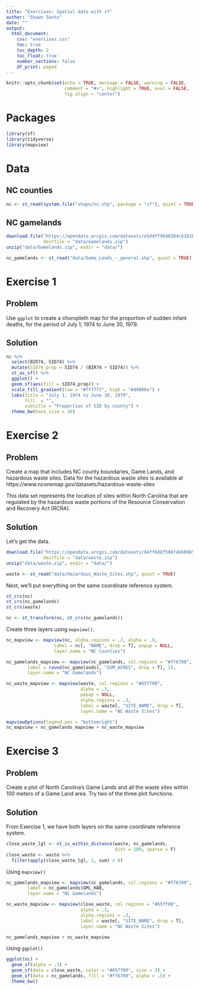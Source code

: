 ```yaml
---
title: "Exercises: Spatial data with sf"
author: "Shawn Santo"
date: ""
output: 
  html_document:
    css: "exercises.css"
    toc: true
    toc_depth: 2
    toc_float: true
    number_sections: false
    df_print: paged
---
```


```r
knitr::opts_chunk$set(echo = TRUE, message = FALSE, warning = FALSE,
                      comment = "#>", highlight = TRUE, eval = FALSE,
                      fig.align = "center")
```

# Packages

```r
library(sf)
library(tidyverse)
library(mapview)
```

# Data

## NC counties

```r
nc <- st_read(system.file("shape/nc.shp", package = "sf"), quiet = TRUE)
```

## NC gamelands

```r
download.file("https://opendata.arcgis.com/datasets/e5ddff9b96204c6181be7c022e61d946_0.zip?outSR=%7B%22latestWkid%22%3A32119%2C%22wkid%22%3A32119%7D",
              destfile = "data/Gamelands.zip")
unzip("data/Gamelands.zip", exdir = "data/")
```

```r
nc_gamelands <- st_read("data/Game_Lands_-_general.shp", quiet = TRUE)
```

# Exercise 1 {.tabset .tabset-fade .tabset-pills}

## Problem

Use `ggplot` to create a choropleth map for the proportion of sudden infant 
deaths, for the period of July 1, 1974 to June 30, 1979.

## Solution

```r
nc %>% 
  select(BIR74, SID74) %>% 
  mutate(SID74_prop = SID74 / (BIR74 + SID74)) %>% 
  st_as_sf() %>% 
  ggplot() +
  geom_sf(aes(fill = SID74_prop)) +
  scale_fill_gradient(low = "#fff7f3", high = "#49006a") +
  labs(title = "July 1, 1974 to June 30, 1979", 
       fill  = "",
       subtitle = "Proportion of SID by county") +
  theme_bw(base_size = 16)
```

# Exercise 2 {.tabset .tabset-fade .tabset-pills}

## Problem

Create a map that includes NC county boundaries, Game Lands, and hazardous waste
sites. Data for the hazardous waste sites is available at
https://www.nconemap.gov/datasets/hazardous-waste-sites

This data set represents the location of sites within North Carolina that 
are regulated by the hazardous waste portions of the 
Resource Conservation and Recovery Act (RCRA).

## Solution

Let's get the data.

```r
download.file("https://opendata.arcgis.com/datasets/84ff6d8f569f4bb0965bfa906aa06e6d_2.zip?outSR=%7B%22latestWkid%22%3A32119%2C%22wkid%22%3A32119%7D",
              destfile = "data/waste.zip")
unzip("data/waste.zip", exdir = "data/")
```

```r
waste <- st_read("data/Hazardous_Waste_Sites.shp", quiet = TRUE)
```

Next, we'll put everything on the same coordinate reference system.

```r
st_crs(nc)
st_crs(nc_gamelands)
st_crs(waste)
```

```r
nc <- st_transform(nc, st_crs(nc_gamelands))
```

Create three layers using `mapview()`.

```r
nc_mapview <- mapview(nc, alpha.regions = .2, alpha = .9,
                  label = nc[, "NAME", drop = T], popup = NULL,
                  layer.name = "NC Counties")
```

```r
nc_gamelands_mapview <- mapview(nc_gamelands, col.regions = "#ff6700",
        label = round(nc_gamelands[, "SUM_ACRES", drop = T], 2),
        layer.name = "NC Gamelands")
```

```r
nc_waste_mapview <- mapview(waste, col.regions = "#65ff00",
                            alpha = .3,
                            popup = NULL,
                            alpha.regions = .3,
                            label = waste[, "SITE_NAME", drop = T],
                            layer.name = "NC Waste Sites")
```

```r
mapviewOptions(legend.pos = "bottomright")
nc_mapview + nc_gamelands_mapview + nc_waste_mapview
```

# Exercise 3 {.tabset .tabset-fade .tabset-pills}

## Problem

Create a plot of North Carolina's Game Lands and all the waste sites within
100 meters of a Game Land area. Try two of the three plot functions.

## Solution

From Exercise 1, we have both layers on the same coordinate reference system.

```r
close_waste_lgl <- st_is_within_distance(waste, nc_gamelands, 
                                         dist = 100, sparse = F)
close_waste <- waste %>% 
  filter(apply(close_waste_lgl, 1, sum) > 0)
```

Using `mapview()`

```r
nc_gamelands_mapview <- mapview(nc_gamelands, col.regions = "#ff6700",
        label = nc_gamelands$GML_HAB,
        layer.name = "NC Gamelands")

nc_waste_mapview <- mapview(close_waste, col.regions = "#65ff00",
                            alpha = .3,
                            alpha.regions = .3,
                            label = waste[, "SITE_NAME", drop = T],
                            layer.name = "NC Waste Sites")

nc_gamelands_mapview + nc_waste_mapview
```

Using `ggplot()`

```r
ggplot(nc) +
  geom_sf(alpha = .3) +
  geom_sf(data = close_waste, color = "#65ff00", size = 3) +
  geom_sf(data = nc_gamelands, fill = "#ff6700", alpha = .5) +
  theme_bw()
```

